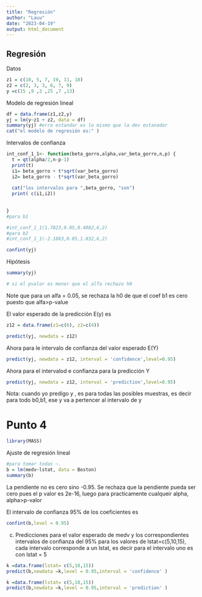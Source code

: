 ---
title: "Regresión"
author: "Lauu"
date: "2023-04-19"
output: html_document
---

## Regresión

Datos

```{r}
z1 = c(10, 5, 7, 19, 11, 18)
z2 = c(2, 3, 3, 6, 7, 9)
y =c(15 ,9 ,3 ,25 ,7 ,13)


```

Modelo de regresión lineal

```{r}

df = data.frame(z1,z2,y)
yj = lm(y~z1 + z2, data = df)
summary(yj) #erro estandar es lo mismo que la dev estanadar
cat("el modelo de regresión es:" )


```

Intervalos de confianza

```{r}

int_conf_1_1<- function(beta_gorro,alpha,var_beta_gorro,n,p) {
  t = qt(alpha/2,n-p-1)
  print(t)
  i1= beta_gorro + t*sqrt(var_beta_gorro)
  i2= beta_gorro - t*sqrt(var_beta_gorro)
  
  cat("los intervalos para ",beta_gorro, "son")
  print( c(i1,i2))
  
  
}
#para b1

#int_conf_1_1(1.7823,0.05,0.4982,6,2)
#para b2
#int_conf_1_1(-2.1883,0.05,1.032,6,2)

confint(yj)
```

Hipótesis

```{r}
summary(yj)

# si el pvalor es menor que el alfa rechazo h0
```

Note que para un alfa = 0.05, se rechaza la h0 de que el coef b1 es cero puesto que alfa\>p-value

El valor esperado de la predicción E(y) es

```{r}
z12 = data.frame(z1=c(6), z2=c(4))

predict(yj, newdata = z12)

```

Ahora para le intervalo de confianza del valor esperado E(Y)

```{r}
predict(yj, newdata = z12, interval = 'confidence',level=0.95)
```

Ahora para el intervalod e confianza para la predicción Y

```{r}
predict(yj, newdata = z12, interval = 'prediction',level=0.95)
```

Nota: cuando yo predigo y , es para todas las posibles muestras, es decir para todo b0,b1, ese y va a pertencer al intervalo de y

# Punto 4

```{r}
library(MASS)

```

Ajuste de regresión lineal

```{r}
#para tomar todas ~.
b = lm(medv~lstat, data = Boston)
summary(b)
```

La pendiente no es cero sino -0.95. Se rechaza que la pendiente pueda ser cero pues el p valor es 2e-16, luego para practicamente cualqueir alpha, alpha\>p-valor

El intervalo de confianza 95% de los coeficientes es

```{r}
confint(b,level = 0.95)
```

c.  Predicciones para el valor esperado de medv y los correspondientes intervalos de confianza del 95% para los valores de lstat=c(5,10,15), cada intervalo corresponde a un lstat, es decir para el intervalo uno es con lstat = 5

```{r}
k =data.frame(lstat= c(5,10,15))
predict(b,newdata =k,level = 0.95,interval = 'confidence' )
```

```{r}
k =data.frame(lstat= c(5,10,15))
predict(b,newdata =k,level = 0.95,interval = 'prediction' )
```

